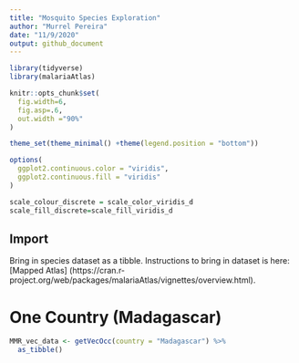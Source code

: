 ```yaml
---
title: "Mosquito Species Exploration"
author: "Murrel Pereira"
date: "11/9/2020"
output: github_document
---
```


```r
library(tidyverse)
library(malariaAtlas)

knitr::opts_chunk$set(
  fig.width=6,
  fig.asp=.6,
  out.width ="90%"
)

theme_set(theme_minimal() +theme(legend.position = "bottom"))

options(
  ggplot2.continuous.color = "viridis",
  ggplot2.continuous.fill = "viridis"
)

scale_colour_discrete = scale_color_viridis_d
scale_fill_discrete=scale_fill_viridis_d
```

## Import

Bring in species dataset as a tibble. Instructions to bring in dataset is here: [Mapped Atlas] (https://cran.r-project.org/web/packages/malariaAtlas/vignettes/overview.html).

# One Country (Madagascar)

```r
MMR_vec_data <- getVecOcc(country = "Madagascar") %>% 
  as_tibble()

```


